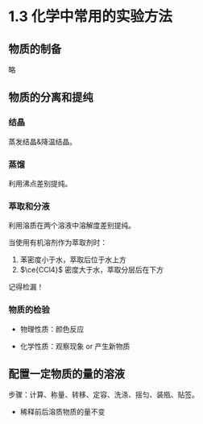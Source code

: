 
# 1.3 化学中常用的实验方法

## 物质的制备

略

## 物质的分离和提纯

### 结晶

蒸发结晶&降温结晶。

### 蒸馏

利用沸点差别提纯。

### 萃取和分液

利用溶质在两个溶液中溶解度差别提纯。

当使用有机溶剂作为萃取剂时：
1. 苯密度小于水，萃取后位于水上方
2. $\ce{CCl4}$ 密度大于水，萃取分层后在下方

<Callout type="warning">
记得检漏！
</Callout>

### 物质的检验

- 物理性质：颜色反应

- 化学性质：观察现象 or 产生新物质

## 配置一定物质的量的溶液

步骤：计算、称量、转移、定容、洗涤、摇匀、装瓶、贴签。

- 稀释前后溶质物质的量不变